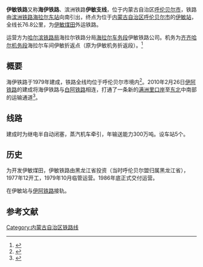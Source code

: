 {{Infobox rail system-route
|rail_name= 海伊铁路
|box_width= 350px
|other_name=
|name_bgcolor=
|banner_color=blue
|sec_banner_color=
|third_banner_color=
|logo_filename=
|image_width= 250px
|logo_bgcolor=
|logo_note=
|image=
|imagesize=
|caption=
|system_map=
|mapimage_width=
|map_bgcolor=
|locale= {{PRC}}
|service_type=[[旅客列车|旅客列车]]
|network=
|start=
|begin_operation=
|end_operation=
|operation_note=
|system_length= 76公里
|length_in_operation=
|total_length=
|line_title= 线路
|lines=
|stations=9
|route_title=
|main_route=
|secondary_route=
|branch_route=
|standard= 
|main_stations= [[海拉尔东站|海拉尔东]]、[[伊敏站|伊敏]]
|ridership=
|fleet_size=
|max_speed=
|track_gauge= 1435毫米（[[标准轨|标准轨]]）
|min_radius= 
|max_grade= 
|distance_between_mainlines= 
|block_signal=
|engine= 
|depot=
|operator=[[哈尔滨铁路局|哈尔滨铁路局]]
|franchise=
|hq=
|key_person=
|website=
|route_map={{bs-map|inline=1|map=
CONTg~~ ~~ ~~ ~~{{RoutemapRoute|Licon=u|[[滨洲铁路|滨洲铁路]]往[[满洲里站|满洲里]]方向}}
HST~~0~~[[海拉尔东站|海拉尔东站]]
\ABZgl\CONTfq~~ ~~ ~~ ~~{{RoutemapRoute|Licon=r|[[滨洲铁路|滨洲铁路]]往[[哈尔滨站|哈尔滨]]方向}}
HST~~22~~[[继承站|继承站]]
HST~~45~~[[西索木站|西索木站]]
HST~~58~~[[孟根站|孟根站]]
HST~~76~~[[伊敏站|伊敏站]]
CONTf~~ ~~ ~~ ~~{{RoutemapRoute|Licon=d|[[两伊铁路|伊阿铁路]]往[[伊尔施站站|伊尔施站]]方向}}
}}
}}
'''伊敏铁路'''又称'''海伊铁路'''、滨洲铁路'''伊敏支线'''，位于内蒙古自治区[[呼伦贝尔市|呼伦贝尔市]]，铁路由[[滨洲铁路|滨洲铁路]][[海拉尔东站|海拉尔东站]]向南引出，终点为位于[[内蒙古自治区|内蒙古自治区]][[呼伦贝尔市|呼伦贝尔市]]的[[伊敏站|伊敏站]]，全线长76.8公里，为[[伊敏煤田|伊敏煤田]]外运铁路。

运营方为[[哈尔滨铁路局|哈尔滨铁路局]]海拉尔铁路分局[[海拉尔车务段|海拉尔车务段]]伊敏铁路公司。机务为[[齐齐哈尔机务段|齐齐哈尔机务段]]海拉尔车间伊敏折返点（原为伊敏机务折返段）。<ref>{{Cite web |url=http://society.people.com.cn/GB/8217/237104/237205/17100352.html |title=煤都伊敏雪茫茫 －40℃坚守铁路运行安全 |access-date=2014-03-24 |archive-url=https://web.archive.org/web/20180930160753/http://society.people.com.cn/GB/8217/237104/237205/17100352.html |archive-date=2018-09-30 |dead-url=yes }}</ref>
== 概要 ==
海伊铁路于1979年建成，铁路全线均位于呼伦贝尔市境内<ref>{{Cite web |url=http://www.chinaneast.gov.cn/2010-05/12/c_13289746_4.htm |title=内蒙古加快推进铁路建设 到2015年建成发达完善的铁路网 |accessdate=2014-04-12 |archive-date=2014-04-13 |archive-url=https://web.archive.org/web/20140413142254/http://www.chinaneast.gov.cn/2010-05/12/c_13289746_4.htm |dead-url=no }}</ref>。2010年2月26日[[伊阿铁路|伊阿铁路]]的建成将海伊铁路与[[白阿铁路|白阿铁路]]相连，打通了一条新的[[满洲里|满洲里]][[口岸|口岸]]至[[中国东北地区|东北]]中南部的运输通道<ref>{{Cite web |url=http://www.hlbrdaily.com.cn/news/28/html/30424.html |title=鄂温克旗境内伊阿铁路全线开通 |accessdate=2014-04-12 |archive-date=2015-09-24 |archive-url=https://web.archive.org/web/20150924030737/http://www.hlbrdaily.com.cn/news/28/html/30424.html |dead-url=no }}</ref>。
==线路==
建成时为继电半自动闭塞，蒸汽机车牵引，年输送能力300万吨。设车站5个。
==历史==
为开发伊敏煤田，伊敏铁路由黑龙江省投资（当时呼伦贝尔盟归属黑龙江省），1977年12开工，1979年10月临管运营。1986年底正式交付运营。

在伊敏站与[[伊阿铁路|伊阿铁路]]接轨。
==参考文献==
<references/>
{{海伊铁路|nocat}}
{{中国铁路}}

[[Category:内蒙古自治区铁路线|Category:内蒙古自治区铁路线]]